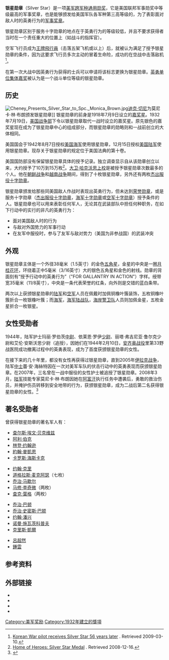 {{Infobox Military Award
|name=<big>银星勋章</big><br />Silver Star
|image=[[File:Silver_Star_medal.png|170px]]
|caption=
|awarded_by={{USA}}
|type=勋章
|eligibility=
|for="同美国敌人作战时表现出来的英勇行为"
|status=授予中
|first_award=1932年
|total=
|posthumous=
|recipients=
|individual=
|higher=[[杰出服役十字勋章_(美国)|杰出服役十字勋章]]，[[海军十字勋章|海军十字勋章]]，[[空军十字勋章_(美国)|空军十字勋章]]<br />杰出服役勋章：[[国防部杰出服役勋章|国防部]]，[[陆军杰出服役勋章|陆军]]，[[海军杰出服役勋章|海军]]，[[空军杰出服役勋章|空军]]，[[海岸警卫队杰出服役勋章|海岸警卫队]]
|same=
|lower=[[国防部优良服役勋章|国防部优良服役勋章]]
|image2=[[File:Silver_Star_ribbon.svg|100px]]
|caption2=银星勋章勋表
}}
'''银星勋章'''（Silver Star）是一项[[美军跨军种通用勋奖|美军跨军种通用勋奖]]，它是美国联邦军事勋奖中等级最高的军事奖章，也是能够颁发给美国军队各军种第三高等级的，为了表彰面对敌人时的英勇行为的[[军事奖章|军事奖章]]。

银星勋章区别于服务十字勋章的地点在于英勇行为的等级较低，并且不要求获得者当时在一个责任重大的位置上（如战斗的指挥官）。

空军飞行员成为[[王牌飛行員|王牌飛行員]]（击落五架飞机或以上）后，就被认为满足了授予银星勋章的条件，因为这要求飞行员多次主动的冒着生命险，成功的在空战中击落敌机<ref>[http://www.maxwell.af.mil/news/story.asp?id=123126667 Korean War pilot receives Silver Star 56 years later] {{webarchive|url=https://web.archive.org/web/20110606143932/http://www.maxwell.af.mil/news/story.asp?id=123126667 |date=2011-06-06 }}. Retrieved 2009-03-10.</ref>。

在第一次大战中因英勇行为获得{{link-en|嘉奖星|Citation Star}}的士兵可以申请将该标志更换为银星勋章。[[英勇单位集体嘉奖|英勇单位集体嘉奖]]被认为是一个战斗单位等级的银星勋章。

== 历史 ==
[[File:Cheney_Presents_Silver_Star_to_Spc._Monica_Brown.jpg|thumb]][[迪克·切尼|迪克·切尼]]为莫尼卡·林·布朗颁发银星勋章]]
银星勋章的前身是1918年7月9日设立的[[嘉奖星|嘉奖星]]。1932年7月19日，[[美国战争部|美国战争部]]下令以银星勋章取代一战时设立的嘉奖星。原先银色的嘉奖星现在成为了银星勋章中心的组成部分，而银星勋章的勋略则和一战前创立的{{link-en|功绩证章|Certificate of Merit Medal}}大体相同。

美国国会于1942年8月7日授权[[美国海军|美国海军]]使用银星勋章，12月15日授权[[美国陆军|美国陆军]]使用银星勋章。现存关于银星勋章的规定位于美国法典的第十卷。

美国国防部没有保留银星勋章具体的授予记录。独立调查显示自从该勋章创立以来，大约授予了10万到15万枚<ref>[http://homeofheroes.com/valor/02_awards/04_ss.html Home of Heroes: Silver Star Medal] {{Wayback|url=http://homeofheroes.com/valor/02_awards/04_ss.html |date=20131231143625 }}. Retrieved 2008-12-16.</ref>。[[大卫·哈克沃思|大卫·哈克沃思]][[上校|上校]]是被授予银星勋章次数最多的个人。他在[[朝鲜战争|朝鲜战争]]和[[越南战争|越南战争]]期间，得到了十枚银星勋章，另外还有两枚[[杰出服役十字勋章|杰出服役十字勋章]]。

银星勋章颁发给那些同美国敌人作战时表现出英勇行为，但未达到[[荣誉勋章|荣誉勋章]]，或是服务十字勋章（[[杰出服役十字勋章_(美国)|杰出服役十字勋章]]，[[海军十字勋章|海军十字勋章]]或[[空军十字勋章|空军十字勋章]]）授予条件的人。银星勋章也可以用来表彰任何军人，无论其在武装部队中担任何种职务，在如下行动中的实行的非凡的英勇行为：
* 面对美国敌人时的行为
* 与敌对外国势力的军事行动
* 在友军中服役时，参与了友军与敌对势力（美国为非参战国）的武装冲突

== 外观 ==
银星勋章主体是一个外径38毫米（1.5英寸）的金色[[五角星|五角星]]，金星的中央是一圈[[月桂花环|月桂花环]]，环绕着正中5毫米（3/16英寸）大的银色五角星和金色的射线。勋章的背面刻有“授予行动中的英勇行为”（"FOR GALLANTRY IN ACTION"）字样。绶带宽35毫米（11/8英寸），中央是一条代表荣誉的红条，向外则是交错的蓝白条带。

两次以上获颁银星勋章的[[美国陆军|陆军]]和[[美国空军|空军]]人员在佩戴时加佩铜橡叶簇装饰，五枚铜橡叶簇折合一枚银橡叶簇；而[[美国海军|海军]]，[[美国海军陆战队|海军陆战队]]，[[美国海岸警卫队|海岸警卫队]]人员则加佩金星，五枚金星折合一枚银星。

== 女性受勋者 ==
1944年，陆军护士玛丽·罗伯茨[[中尉|中尉]]、依莱恩·罗伊[[少尉|少尉]]、丽塔·弗吉尼亚·鲁尔克少尉和艾伦·安斯沃思少尉（追授），因她们在1944年2月10日，[[安齐奥战役|安齐奥战役]]里第33野战医院成功撤离过程中的英勇表现，成为了首度获颁银星勋章的女性。

在接下来的几十年里，都没有女性再获得过银星勋章，直到2005年[[伊拉克战争|伊拉克战争]]，陆军[[中士|中士]]蕾‧安‧海絲特因在一次对美军车队的伏击行动中的英勇表现而获颁银星勋章。在2007年，三名曾在一战中服役的女性护士被追授了银星勋章。2008年3月，[[美国陆军|陆军]]技能专家莫尼卡·林·布朗因她在[[阿富汗戰爭_(2001年－2021年)|阿富汗]]执行任务中遭袭后，勇敢的救治伤员，并掩护伤员转移到安全地带的行为，获颁银星勋章，成为二战后第二名获得银星勋章的女性。<ref>{{cite news| last =Abrashi| first =Fisni| coauthors =| title =Medic Stationed in Afghanistan Becomes 2nd Woman to Be Awarded Silver Star| work =| pages =| language =| publisher =[[Associated_Press|Associated Press]]| date =| url =http://www.foxnews.com/story/0,2933,336259,00.html| accessdate =| archive-url =https://web.archive.org/web/20121019070557/http://www.foxnews.com/story/0,2933,336259,00.html#| archive-date =2012-10-19| dead-url =yes}}</ref>

== 著名受勋者 ==
<!-- 请在中文维基有相关人物条目之后再行添加～ !-->
曾获得银星勋章的著名军人有：
{{multicol}}
*[[查尔斯·埃文·贝克维兹|查尔斯·埃文·贝克维兹]]
*[[阿利·伯克|阿利·伯克]]
*[[林登·约翰逊|林登·约翰逊]]
*[[約翰·麥凱恩|約翰·麥凱恩]]
*[[卡罗斯·海斯卡克|卡罗斯·海斯卡克]]
{{multicol-break}}
*[[约翰·克里|约翰·克里]]
*[[道格拉斯·麦克阿瑟|道格拉斯·麦克阿瑟]]（七枚）
*[[乔治·卡特莱特·马歇尔|乔治·马歇尔]]
*[[马修·李奇微|马修·李奇微]]（两枚）
*[[查克·葉格|查克·葉格]]（两枚）
{{multicol-break}}
*[[乔治·巴顿|乔治·巴顿]]
*[[乔治·史密斯·巴顿|乔治·史密斯·巴顿]]
*[[约翰·潘兴|约翰·潘兴]]
*[[诺曼·施瓦茨科普夫|诺曼·施瓦茨科普夫]]
*[[克里斯·凱爾|克里斯·凱爾]]
{{multicol-break}}
*[[呂超然|呂超然]]
*[[鍾雲|鍾雲]]
{{multicol-end}}

== 参考资料 ==
{{reflist}}

== 外部链接 ==
{{commonscat|Silver Star (United States)|银星勋章}}
*{{cite web
 |accessdate=2007-12-15
 |url=http://www.tioh.hqda.pentagon.mil/Awards/SILVER%20STAR1.html
 |title=Silver Star
 |publisher=The Institute of Heraldry, United States Army
 |archiveurl=https://web.archive.org/web/20071207071435/http://www.tioh.hqda.pentagon.mil/Awards/SILVER%2BSTAR1.html
 |archivedate=2007-12-07
 |deadurl=yes
 }}
*{{cite web
 |accessdate  = 2007-12-15
 |url         = http://www.afpc.randolph.af.mil/library/factsheets/factsheet.asp?id=7729
 |title       = Facts Sheets: Silver Star
 |publisher   = Air Force Personnel Center
 |deadurl     = yes
 |archiveurl  = https://web.archive.org/web/20080202215009/http://www.afpc.randolph.af.mil/library/factsheets/factsheet.asp?id=7729
 |archivedate = 2008-02-02
}}
*{{cite web
 |accessdate=2007-12-15
 |url=http://www.tioh.hqda.pentagon.mil/Awards/Ribbons/OrderofPrecedence.htm
 |title=United States Armed Forces Awards, Decorations, Campaign & Service Medals
 |publisher=The Institute of Heraldry, United States Army
 |archiveurl=https://web.archive.org/web/20071214080903/http://www.tioh.hqda.pentagon.mil/Awards/Ribbons/OrderofPrecedence.htm
 |archivedate=2007-12-14
 |deadurl=yes
 }}
*{{cite web
 |accessdate  = 2007-12-15
 |url         = http://www.afpc.randolph.af.mil/library/awards/index.asp
 |title       = Awards and Decorations
 |publisher   = Air Force Personnel Center
 |deadurl     = yes
 |archiveurl  = https://web.archive.org/web/20080914112110/http://www.afpc.randolph.af.mil/library/awards/index.asp
 |archivedate = 2008-09-14
}}

{{美軍跨軍種通用勳獎}}

[[Category:美军奖励|Category:美军奖励]]
[[Category:1932年建立的獎項|Category:1932年建立的獎項]]